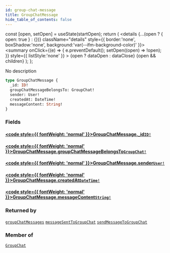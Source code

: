 ```yaml
---
id: group-chat-message
title: GroupChatMessage
hide_table_of_contents: false
---
```







  const [open, setOpen] = useState(startOpen);
  return (
    <details {...(open ? { open: true } : {})} className="details" style={{ border:'none', boxShadow:'none', background:'var(--ifm-background-color)' }}>
      <summary
        onClick={(e) => {
          e.preventDefault();
          setOpen((open) => !open);
        }}
        style={{ listStyle:'none' }}
      >
      {open ? dataOpen : dataClose}
      </summary>
      {open && children}
    </details>
  );
};




No description


```graphql
type GroupChatMessage {
  _id: ID!
  groupChatMessageBelongsTo: GroupChat!
  sender: User!
  createdAt: DateTime!
  messageContent: String!
}
```


### Fields

#### [<code style={{ fontWeight: 'normal' }}>GroupChatMessage.<b>_id</b></code>](#)<Bullet />[`ID!`](/schema/scalars/id) <Badge class="secondary" text="non-null"/> <Badge class="secondary" text="scalar"/>
> 
> 

#### [<code style={{ fontWeight: 'normal' }}>GroupChatMessage.<b>groupChatMessageBelongsTo</b></code>](#)<Bullet />[`GroupChat!`](/schema/objects/group-chat) <Badge class="secondary" text="non-null"/> <Badge class="secondary" text="object"/>
> 
> 

#### [<code style={{ fontWeight: 'normal' }}>GroupChatMessage.<b>sender</b></code>](#)<Bullet />[`User!`](/schema/objects/user) <Badge class="secondary" text="non-null"/> <Badge class="secondary" text="object"/>
> 
> 

#### [<code style={{ fontWeight: 'normal' }}>GroupChatMessage.<b>createdAt</b></code>](#)<Bullet />[`DateTime!`](/schema/scalars/date-time) <Badge class="secondary" text="non-null"/> <Badge class="secondary" text="scalar"/>
> 
> 

#### [<code style={{ fontWeight: 'normal' }}>GroupChatMessage.<b>messageContent</b></code>](#)<Bullet />[`String!`](/schema/scalars/string) <Badge class="secondary" text="non-null"/> <Badge class="secondary" text="scalar"/>
> 
> 



### Returned by

[`groupChatMessages`](/schema/queries/group-chat-messages)  <Badge class="secondary" text="query"/><Bullet />[`messageSentToGroupChat`](/schema/subscriptions/message-sent-to-group-chat)  <Badge class="secondary" text="subscription"/><Bullet />[`sendMessageToGroupChat`](/schema/mutations/send-message-to-group-chat)  <Badge class="secondary" text="mutation"/>

### Member of

[`GroupChat`](/schema/objects/group-chat)  <Badge class="secondary" text="object"/>

